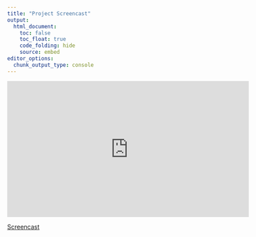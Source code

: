 ```yaml
---
title: "Project Screencast"
output: 
  html_document:
    toc: false
    toc_float: true
    code_folding: hide
    source: embed
editor_options: 
  chunk_output_type: console
---
```



<iframe width="560" height="315" src="https://www.youtube.com/embed/d9hx6UIwDvw&feature=youtu.be" frameborder="0" allowfullscreen></iframe>

[Screencast](https://www.youtube.com/watch?v=d9hx6UIwDvw&feature=youtu.be)